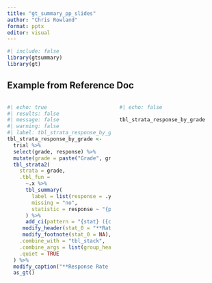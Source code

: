```yaml
---
title: "gt_summary_pp_slides"
author: "Chris Rowland"
format: pptx
editor: visual
---
```


```r
#| include: false
library(gtsummary)
library(gt)

```

## Example from Reference Doc

::: columns
::: {.column width="50%"}
```r
#| echo: true
#| results: false
#| message: false
#| warning: false
#| label: tbl_strata_response_by_grade
tbl_strata_response_by_grade <-
  trial %>%
  select(grade, response) %>%
  mutate(grade = paste("Grade", grade)) %>%
  tbl_strata2(
    strata = grade,
    .tbl_fun =
      ~.x %>%
      tbl_summary(
        label = list(response = .y),
        missing = "no",
        statistic = response ~ "{p}%"
      ) %>%
      add_ci(pattern = "{stat} ({ci})") %>%
     modify_header(stat_0 = "**Rate (95% CI)**") %>%
     modify_footnote(stat_0 = NA),
    .combine_with = "tbl_stack",
    .combine_args = list(group_header = NULL),
    .quiet = TRUE
  ) %>%
  modify_caption("**Response Rate by Grade**") %>%
  as_gt()

```
:::

::: {.column width="50%"}
```r
#| echo: false

tbl_strata_response_by_grade
```
:::
:::
